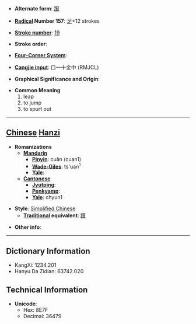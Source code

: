 * '''Alternate form''': [[躥]]

* '''[[Wiktionary:Chinese radical index| Radical]] Number 157''': [[Wiktionary:Chinese radical index 足|足]]+12 strokes

* '''[[Wiktionary:Chinese total strokes index|Stroke number]]''': [[Wiktionary:Chinese total strokes index 19|19]]

* '''Stroke order''': 

* '''[[Wiktionary:Chinese four corner index|Four-Corner System]]''': 

* '''[[Wiktionary:Chinese Cangjie index|Cangjie input]]''': 口一十金中 (RMJCL)

* '''Graphical Significance and Origin''': 

* '''Common Meaning'''
*#leap
*# to jump
*# to spurt out


----

== [[Chinese]] [[Hanzi]] ==

* '''Romanizations'''
** '''[[Mandarin]]'''
*** '''[[Pinyin]]''': cuān (cuan1)
*** '''[[Wade-Giles]]''': ts'uan<sup>1</sup>
*** '''[[Yale]]''': 
** '''[[Cantonese]]'''
*** '''[[Jyutping]]''':
*** '''[[Penkyamp]]''': 
*** '''[[Yale]]''': chyun1

* '''Style''': [[Simplified Chinese]] 
** '''[[Traditional Chinese|Traditional]] equivalent''': [[躥]]

* '''Other info''': 

----

== Dictionary Information ==

* KangXi: 1234.201
* Hanyu Da Zidian: 63742.020

== Technical Information ==

* '''Unicode''':
** Hex: 8E7F
** Decimal: 36479